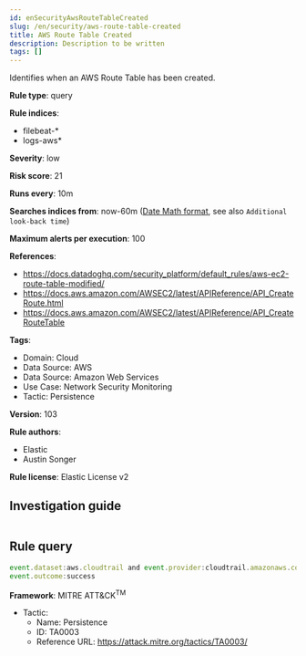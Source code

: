 ```yaml
---
id: enSecurityAwsRouteTableCreated
slug: /en/security/aws-route-table-created
title: AWS Route Table Created
description: Description to be written
tags: []
---
```


<div id="aws-route-table-created"></div>

Identifies when an AWS Route Table has been created.

**Rule type**: query

**Rule indices**: 

* filebeat-*
* logs-aws*

**Severity**: low

**Risk score**: 21

**Runs every**: 10m

**Searches indices from**: now-60m ([Date Math format](((ref))/common-options.html#date-math), see also <DocLink id="enSecurityRulesUiCreate" section="set-the-rules-schedule">`Additional look-back time`</DocLink>)

**Maximum alerts per execution**: 100

**References**: 

* https://docs.datadoghq.com/security_platform/default_rules/aws-ec2-route-table-modified/
* https://docs.aws.amazon.com/AWSEC2/latest/APIReference/API_CreateRoute.html
* https://docs.aws.amazon.com/AWSEC2/latest/APIReference/API_CreateRouteTable

**Tags**: 

* Domain: Cloud
* Data Source: AWS
* Data Source: Amazon Web Services
* Use Case: Network Security Monitoring
* Tactic: Persistence

**Version**: 103

**Rule authors**: 

* Elastic
* Austin Songer

**Rule license**: Elastic License v2

## Investigation guide

```markdown

```

## Rule query

```js
event.dataset:aws.cloudtrail and event.provider:cloudtrail.amazonaws.com and event.action:(CreateRoute or CreateRouteTable) and
event.outcome:success

```

**Framework**: MITRE ATT&CK<sup>TM</sup>

* Tactic:
    * Name: Persistence
    * ID: TA0003
    * Reference URL: https://attack.mitre.org/tactics/TA0003/

